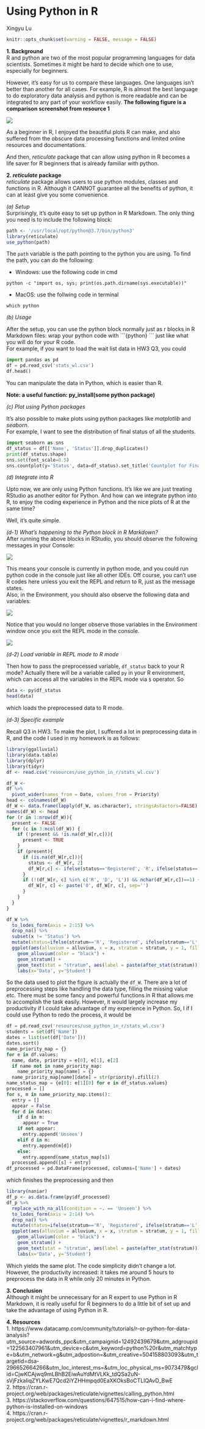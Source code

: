 # Using Python in R

Xingyu Lu

```r
knitr::opts_chunk$set(warning = FALSE, message = FALSE)
```

**1. Background**  
R and python are two of the most popular programming languages for data scientists. Sometimes it might be hard to decide which one to use, especially for beginners. 

However, it's easy for us to compare these languages. One languages isn't better than another for all cases. For example, R is almost the best language to do exploratory data analysis and python is more readable and can be integrated to any part of your workflow easily. **The following figure is a comparison screenshot from resource 1**

![](resources/use_python_in_r/pythonvsr.png)


As a beginner in R, I enjoyed the beautiful plots R can make, and also suffered from the obscure data processing functions and limited online resources and documentations. 

And then, *reticulate* package that can allow using python in R becomes a life saver for R beginners that is already familiar with python.

**2. *reticulate* package**  
*reticulate* package allows users to use python modules, classes and functions in R. Although it CANNOT guarantee all the benefits of python, it can at least give you some convenience.

*(a) Setup*  
Surprisingly, it's quite easy to set up python in R Markdown. The only thing you need is to include the following block:

```r
path <- '/usr/local/opt/python@3.7/bin/python3'
library(reticulate)
use_python(path)
```

The `path` variable is the path pointing to the python you are using. To find the path, you can do the following:  

* Windows: use the following code in cmd  
```
python -c "import os, sys; print(os.path.dirname(sys.executable))"
```
* MacOS: use the follwing code in terminal  
```
which python
```

*(b) Usage*  

After the setup, you can use the python block normally just as r blocks in R Markdown files: wrap your python code with \`\`\`\{python\} \`\`\` just like what you will do for your R code.  
For example, if you want to load the wait list data in HW3 Q3, you could  

```python
import pandas as pd
df = pd.read_csv('stats_wl.csv')
df.head()
```

You can manipulate the data in Python, which is easier than R.  

**Note: a useful function: py_install(some python package)**

*(c) Plot using Python packages*  

It's also possible to make plots using python packages like *matplotlib* and *seaborn*.  
For example, I want to see the distribution of final status of all the students.  

```python
import seaborn as sns
df_status = df[['Name', 'Status']].drop_duplicates()
print(df_status.shape)
sns.set(font_scale=0.5)
sns.countplot(y='Status', data=df_status).set_title('Countplot for Final Status of all Students')
```

*(d) Integrate into R*    

Upto now, we are only using Python functions. It's like we are just treating RStudio as another editor for Python. And how can we integrate python into R, to enjoy the coding experience in Python and the nice plots of R at the same time?  

Well, it's quite simple.  

*(d-1) What's happening to the Python block in R Markdown?*  
After running the above blocks in RStudio, you should observe the following messages in your Console: 

![](resources/use_python_in_r/console.png)

This means your console is currently in python mode, and you could run python code in the console just like all other IDEs. Off course, you can't use R codes here unless you exit the REPL and return to R, just as the message states.  
Also, in the Environment, you should also observe the following data and variables:  

![](resources/use_python_in_r/env.png)

Notice that you would no longer observe those variables in the Environment window once you exit the REPL mode in the console.   

![](resources/use_python_in_r/envr.png)

*(d-2) Load variable in REPL mode to R mode*  

Then how to pass the preprocessed variable, `df_status` back to your R mode? Actually there will be a variable called `py` in your R environment, which can access all the variables in the REPL mode via `$` operator. So   

```r
data <- py$df_status
head(data)
```

which loads the preprocessed data to R mode.  

*(d-3) Specific example*  

Recall Q3 in HW3. To make the plot, I suffered a lot in preprocessing data in R, and the code I used in my homework is as follows: 

```r
library(ggalluvial)
library(data.table)
library(dplyr)
library(tidyr)
df <- read.csv('resources/use_python_in_r/stats_wl.csv')

df_W <- 
df %>%
  pivot_wider(names_from = Date, values_from = Priority)
head <- colnames(df_W)
df_W <- data.frame(lapply(df_W, as.character), stringsAsFactors=FALSE)
names(df_W) <- head
for (r in 1:nrow(df_W)){
  present <- FALSE
  for (c in 3:ncol(df_W)) {
    if (!present && !is.na(df_W[r,c])){
      present <- TRUE
    }
    if (present){
      if (is.na(df_W[r,c])){
        status <- df_W[r, 2]
        df_W[r,c] <- ifelse(status=='Registered', 'R', ifelse(status=='Dropped Class', 'D', 'L'))
      }
      if (!(df_W[r, c] %in% c('R', 'D', 'L')) && nchar(df_W[r,c])==1) {
        df_W[r, c] <- paste('0', df_W[r, c], sep='')
      }
    }
  }
}

df_W %>% 
  to_lodes_form(axis = 2:15) %>%
  drop_na() %>%
  subset(x != 'Status') %>%
  mutate(status=ifelse(stratum=='R', 'Registered', ifelse(stratum=='L', 'Left List', ifelse(stratum=='D', 'Dropped Class', 'Joined')))) %>%
  ggplot(aes(alluvium = alluvium, x = x, stratum = stratum, y = 1, fill=status)) +
    geom_alluvium(color = "black") +
    geom_stratum() +
    geom_text(stat = "stratum", aes(label = paste(after_stat(stratum)))) +
    labs(x='Data', y='Student')
```

So the data used to plot the figure is actually the `df_W`. There are a lot of preprocessing steps like handling the data type, filling the missing value etc. There must be some fancy and powerful functions in R that allows me to accomplish the task easily. However, it would largely increase my productivity if I could take advantage of my experience in Python. So, I if I could use Python to redo the process, it would be 

```python
df = pd.read_csv('resources/use_python_in_r/stats_wl.csv')
students = set(df['Name'])
dates = list(set(df['Date']))
dates.sort()
name_priority_map = {}
for e in df.values:
  name, date, priority = e[0], e[1], e[2]
  if name not in name_priority_map:
    name_priority_map[name] = {}
  name_priority_map[name][date] = str(priority).zfill(2)
name_status_map = {e[0]: e[1][0] for e in df_status.values}
processed = []
for s, m in name_priority_map.items():
  entry = []
  appear = False
  for d in dates:
    if d in m:
      appear = True
    if not appear:
      entry.append('Unseen')
    elif d in m:
      entry.append(m[d])
    else:
      entry.append(name_status_map[s])
  processed.append([s] + entry)
df_processed = pd.DataFrame(processed, columns=['Name'] + dates)
```

which finishes the preprocessing and then  

```r
library(naniar)
df_p <- as.data.frame(py$df_processed)
df_p %>% 
  replace_with_na_all(condition = ~. == 'Unseen') %>%
  to_lodes_form(axis = 2:14) %>%
  drop_na() %>%
  mutate(status=ifelse(stratum=='R', 'Registered', ifelse(stratum=='L', 'Left List', ifelse(stratum=='D', 'Dropped Class', 'Joined')))) %>%
  ggplot(aes(alluvium = alluvium, x = x, stratum = stratum, y = 1, fill=status)) +
    geom_alluvium(color = "black") +
    geom_stratum() +
    geom_text(stat = "stratum", aes(label = paste(after_stat(stratum)))) +
    labs(x='Data', y='Student')
```

Which yields the same plot. The code simplicity didn't change a lot. However, the productivity increased: it takes me around 5 hours to preprocess the data in R while only 20 minutes in Python. 

**3. Conclusion**  
Although it might be unnecessary for an R expert to use Python in R Markdown, it is really useful for R beginners to do a little bit of set up and take the advantage of using Python in R. 


**4. Resources**   
1. https://www.datacamp.com/community/tutorials/r-or-python-for-data-analysis?utm_source=adwords_ppc&utm_campaignid=12492439679&utm_adgroupid=122563407961&utm_device=c&utm_keyword=python%20r&utm_matchtype=b&utm_network=g&utm_adpostion=&utm_creative=504158803093&utm_targetid=dsa-296652664266&utm_loc_interest_ms=&utm_loc_physical_ms=9073479&gclid=CjwKCAjwq9mLBhB2EiwAuYdMtVLKk_tdQSa2uN-sVjFzkaIiqZYLKwE7Qcd2iYZHHmpqd0EaXKOksBoCTLIQAvD_BwE  
2. https://cran.r-project.org/web/packages/reticulate/vignettes/calling_python.html  
3. https://stackoverflow.com/questions/647515/how-can-i-find-where-python-is-installed-on-windows  
4. https://cran.r-project.org/web/packages/reticulate/vignettes/r_markdown.html